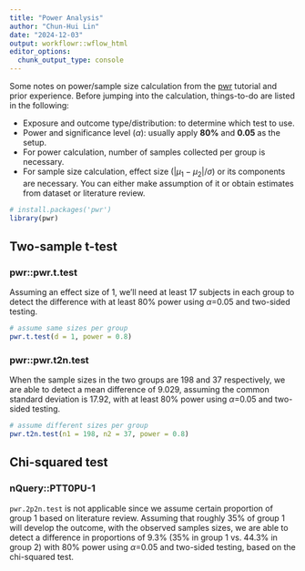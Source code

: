 ```yaml
---
title: "Power Analysis"
author: "Chun-Hui Lin"
date: "2024-12-03"
output: workflowr::wflow_html
editor_options:
  chunk_output_type: console
---
```


Some notes on power/sample size calculation from the [pwr](https://cran.r-project.org/web/packages/pwr/vignettes/pwr-vignette.html) tutorial and prior experience. Before jumping into the calculation, things-to-do are listed in the following: 

* Exposure and outcome type/distribution: to determine which test to use.
* Power and significance level ($\alpha$): usually apply **80%** and **0.05** as the setup.
* For power calculation, number of samples collected per group is necessary. 
* For sample size calculation, effect size ($|\mu_1 - \mu_2|/\sigma$) or its components are necessary. You can either make assumption of it or obtain estimates from dataset or literature review. 

```r
# install.packages('pwr')
library(pwr)
```

## Two-sample t-test

### pwr::pwr.t.test

Assuming an effect size of 1, we’ll need at least 17 subjects in each group to detect the difference with at least 80% power using $\alpha$=0.05 and two-sided testing.

```r
# assume same sizes per group
pwr.t.test(d = 1, power = 0.8)
```

### pwr::pwr.t2n.test

When the sample sizes in the two groups are 198 and 37 respectively, we are able to detect a mean difference of 9.029, assuming the common standard deviation is 17.92, with at least 80% power using $\alpha$=0.05 and two-sided testing.

```r
# assume different sizes per group
pwr.t2n.test(n1 = 198, n2 = 37, power = 0.8)
```

## Chi-squared test

### nQuery::PTT0PU-1

`pwr.2p2n.test` is not applicable since we assume certain proportion of group 1 based on literature review. Assuming that roughly 35% of group 1 will develop the outcome, with the observed samples sizes, we are able to detect a difference in proportions of 9.3% (35% in group 1 vs. 44.3% in group 2) with 80% power using $\alpha$=0.05 and two-sided testing, based on the chi-squared test.

